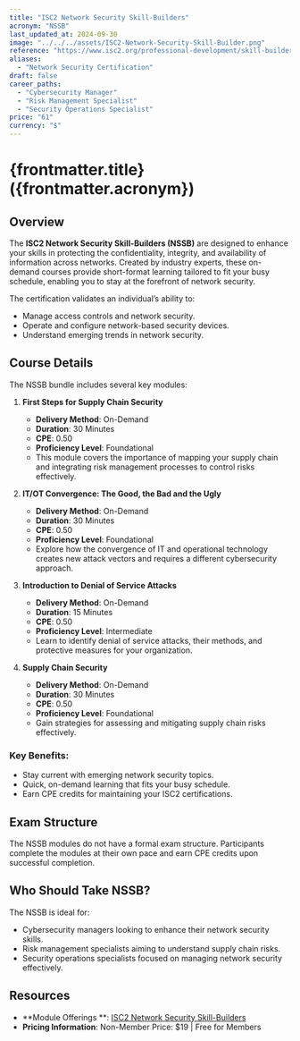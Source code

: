 ```yaml
---
title: "ISC2 Network Security Skill-Builders"
acronym: "NSSB"
last_updated_at: 2024-09-30
image: "../../../assets/ISC2-Network-Security-Skill-Builder.png"
reference: "https://www.isc2.org/professional-development/skill-builders/network-security"
aliases:
  - "Network Security Certification"
draft: false
career_paths:
  - "Cybersecurity Manager"
  - "Risk Management Specialist"
  - "Security Operations Specialist"
price: "61"
currency: "$"
---
```


# {frontmatter.title} ({frontmatter.acronym})

## Overview

The **ISC2 Network Security Skill-Builders (NSSB)** are designed to enhance your skills in protecting the
confidentiality, integrity, and availability of information across networks. Created by industry experts, these
on-demand courses provide short-format learning tailored to fit your busy schedule, enabling you to stay at the
forefront of network security.

The certification validates an individual’s ability to:

- Manage access controls and network security.
- Operate and configure network-based security devices.
- Understand emerging trends in network security.

## Course Details

The NSSB bundle includes several key modules:

1. **First Steps for Supply Chain Security**
    - **Delivery Method**: On-Demand
    - **Duration**: 30 Minutes
    - **CPE**: 0.50
    - **Proficiency Level**: Foundational
    - This module covers the importance of mapping your supply chain and integrating risk management processes to
      control risks effectively.

2. **IT/OT Convergence: The Good, the Bad and the Ugly**
    - **Delivery Method**: On-Demand
    - **Duration**: 30 Minutes
    - **CPE**: 0.50
    - **Proficiency Level**: Foundational
    - Explore how the convergence of IT and operational technology creates new attack vectors and requires a different
      cybersecurity approach.

3. **Introduction to Denial of Service Attacks**
    - **Delivery Method**: On-Demand
    - **Duration**: 15 Minutes
    - **CPE**: 0.50
    - **Proficiency Level**: Intermediate
    - Learn to identify denial of service attacks, their methods, and protective measures for your organization.

4. **Supply Chain Security**
    - **Delivery Method**: On-Demand
    - **Duration**: 30 Minutes
    - **CPE**: 0.50
    - **Proficiency Level**: Foundational
    - Gain strategies for assessing and mitigating supply chain risks effectively.

### Key Benefits:

- Stay current with emerging network security topics.
- Quick, on-demand learning that fits your busy schedule.
- Earn CPE credits for maintaining your ISC2 certifications.

## Exam Structure

The NSSB modules do not have a formal exam structure. Participants complete the modules at their own pace and earn CPE
credits upon successful completion.

## Who Should Take NSSB?

The NSSB is ideal for:

- Cybersecurity managers looking to enhance their network security skills.
- Risk management specialists aiming to understand supply chain risks.
- Security operations specialists focused on managing network security effectively.

## Resources

- **Module Offerings
  **: [ISC2 Network Security Skill-Builders](https://www.isc2.org/professional-development/skill-builders/network-security)
- **Pricing Information**: Non-Member Price: $19 | Free for Members